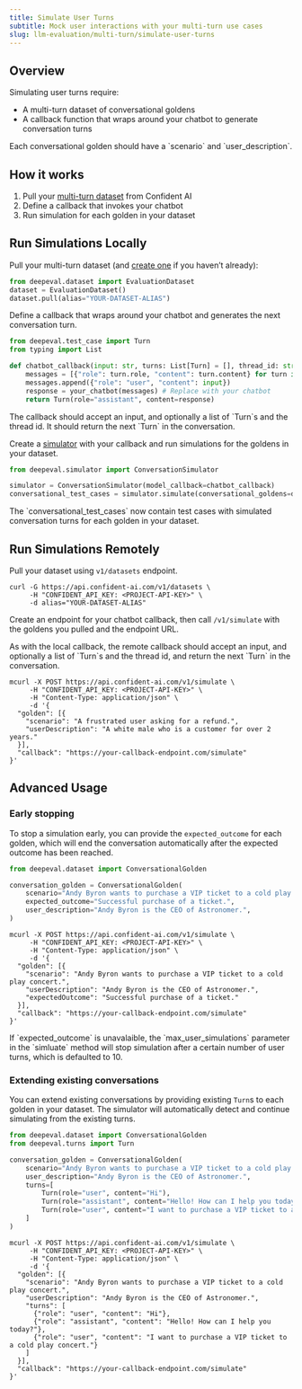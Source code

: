 ```yaml
---
title: Simulate User Turns
subtitle: Mock user interactions with your multi-turn use cases
slug: llm-evaluation/multi-turn/simulate-user-turns
---
```


## Overview

Simulating user turns require:

- A multi-turn dataset of conversational goldens
- A callback function that wraps around your chatbot to generate conversation turns

<Note>
  Each conversational golden should have a `scenario` and `user_description`.
</Note>

## How it works

1. Pull your [multi-turn dataset](/llm-evaluation/dataset-management/create-goldens) from Confident AI
2. Define a callback that invokes your chatbot
3. Run simulation for each golden in your dataset

## Run Simulations Locally

<Steps>
<Step title="Pull dataset">

Pull your multi-turn dataset (and [create one](/llm-evaluation/dataset-management/create-goldens) if you haven’t already):

```python main.py
from deepeval.dataset import EvaluationDataset
dataset = EvaluationDataset()
dataset.pull(alias="YOUR-DATASET-ALIAS")
```

</Step>
<Step title="Define callback">

Define a callback that wraps around your chatbot and generates the next conversation turn.

```python callback.py
from deepeval.test_case import Turn
from typing import List

def chatbot_callback(input: str, turns: List[Turn] = [], thread_id: str) -> Turn:
    messages = [{"role": turn.role, "content": turn.content} for turn in turns]
    messages.append({"role": "user", "content": input})
    response = your_chatbot(messages) # Replace with your chatbot
    return Turn(role="assistant", content=response)
```

<Info>
  The callback should accept an input, and optionally a list of `Turn`s and the
  thread id. It should return the next `Turn` in the conversation.
</Info>

</Step>
<Step title="Run simulation">

Create a [simulator](https://deepeval.com/docs/conversation-simulator) with your callback and run simulations for the goldens in your dataset.

```python main.py
from deepeval.simulator import ConversationSimulator

simulator = ConversationSimulator(model_callback=chatbot_callback)
conversational_test_cases = simulator.simulate(conversational_goldens=dataset.conversational_goldens)
```

<Success>
  The `conversational_test_cases` now contain test cases with simulated
  conversation turns for each golden in your dataset.
</Success>

</Step>

</Steps>

## Run Simulations Remotely

<Steps>
<Step title="Pull dataset">

Pull your dataset using `v1/datasets` endpoint.

```curl
curl -G https://api.confident-ai.com/v1/datasets \
     -H "CONFIDENT_API_KEY: <PROJECT-API-KEY>" \
     -d alias="YOUR-DATASET-ALIAS"
```

</Step>

<Step title="Create callback and run simulations">

Create an endpoint for your chatbot callback, then call `/v1/simulate` with the goldens you pulled and the endpoint URL.

<Note>
  As with the local callback, the remote callback should accept an input, and
  optionally a list of `Turn`s and the thread id, and return the next `Turn` in
  the conversation.
</Note>

```curl
mcurl -X POST https://api.confident-ai.com/v1/simulate \
     -H "CONFIDENT_API_KEY: <PROJECT-API-KEY>" \
     -H "Content-Type: application/json" \
     -d '{
  "golden": [{
    "scenario": "A frustrated user asking for a refund.",
    "userDescription": "A white male who is a customer for over 2 years."
  }],
  "callback": "https://your-callback-endpoint.com/simulate"
}'
```

</Step>

</Steps>

## Advanced Usage

### Early stopping

To stop a simulation early, you can provide the `expected_outcome` for each golden, which will end the conversation automatically after the expected outcome has been reached.

<CodeBlocks>

<CodeBlock language="python">

```python
from deepeval.dataset import ConversationalGolden

conversation_golden = ConversationalGolden(
    scenario="Andy Byron wants to purchase a VIP ticket to a cold play concert.",
    expected_outcome="Successful purchase of a ticket.",
    user_description="Andy Byron is the CEO of Astronomer.",
)
```

</CodeBlock>

<CodeBlock language="CURL">

```curl
mcurl -X POST https://api.confident-ai.com/v1/simulate \
     -H "CONFIDENT_API_KEY: <PROJECT-API-KEY>" \
     -H "Content-Type: application/json" \
     -d '{
  "golden": [{
    "scenario": "Andy Byron wants to purchase a VIP ticket to a cold play concert.",
    "userDescription": "Andy Byron is the CEO of Astronomer.",
    "expectedOutcome": "Successful purchase of a ticket."
  }],
  "callback": "https://your-callback-endpoint.com/simulate"
}'
```

</CodeBlock>

</CodeBlocks>

<Note>
  If `expected_outcome` is unavalaible, the `max_user_simulations` parameter in
  the `simluate` method will stop simulation after a certain number of user
  turns, which is defaulted to 10.
</Note>

### Extending existing conversations

You can extend existing conversations by providing existing `Turn`s to each golden in your dataset. The simulator will automatically detect and continue simulating from the existing turns.

<CodeBlocks>

<CodeBlock language="python">

```python
from deepeval.dataset import ConversationalGolden
from deepeval.turns import Turn

conversation_golden = ConversationalGolden(
    scenario="Andy Byron wants to purchase a VIP ticket to a cold play concert.",
    user_description="Andy Byron is the CEO of Astronomer.",
    turns=[
        Turn(role="user", content="Hi"),
        Turn(role="assistant", content="Hello! How can I help you today?"),
        Turn(role="user", content="I want to purchase a VIP ticket to a cold play concert."),
    ]
)
```

</CodeBlock>

<CodeBlock language="CURL">

```curl
mcurl -X POST https://api.confident-ai.com/v1/simulate \
     -H "CONFIDENT_API_KEY: <PROJECT-API-KEY>" \
     -H "Content-Type: application/json" \
     -d '{
  "golden": [{
    "scenario": "Andy Byron wants to purchase a VIP ticket to a cold play concert.",
    "userDescription": "Andy Byron is the CEO of Astronomer.",
    "turns": [
      {"role": "user", "content": "Hi"},
      {"role": "assistant", "content": "Hello! How can I help you today?"},
      {"role": "user", "content": "I want to purchase a VIP ticket to a cold play concert."}
    ]
  }],
  "callback": "https://your-callback-endpoint.com/simulate"
}'
```

</CodeBlock>

</CodeBlocks>
